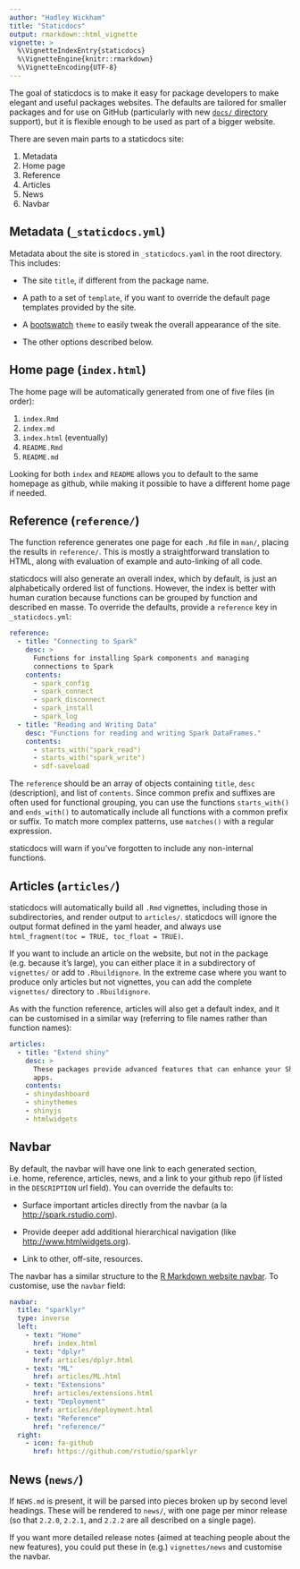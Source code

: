 ```yaml
---
author: "Hadley Wickham"
title: "Staticdocs"
output: rmarkdown::html_vignette
vignette: >
  %\VignetteIndexEntry{staticdocs}
  %\VignetteEngine{knitr::rmarkdown}
  %\VignetteEncoding{UTF-8}
---
```


The goal of staticdocs is to make it easy for package developers to make elegant and useful packages websites. The defaults are tailored for smaller packages and for use on GitHub (particularly with new [`docs/` directory][docs] support), but it is flexible enough to be used as part of a bigger website.

There are seven main parts to a staticdocs site:

1. Metadata
1. Home page
1. Reference
1. Articles
1. News
1. Navbar 

## Metadata (`_staticdocs.yml`)

Metadata about the site is stored in `_staticdocs.yaml` in the root directory. This includes:

* The site `title`, if different from the package name.

* A path to a set of `template`, if you want to override the default
  page templates provided by the site.

* A [bootswatch](https://bootswatch.com) `theme` to easily tweak the
  overall appearance of the site.
  
* The other options described below.

## Home page (`index.html`)

The home page will be automatically generated from one of five files (in order):

1. `index.Rmd`
1. `index.md`
1. `index.html` (eventually)
1. `README.Rmd`
1. `README.md`

Looking for both `index` and `README` allows you to default to the same homepage as github, while making it possible to have a different home page if needed.

## Reference (`reference/`)

The function reference generates one page for each `.Rd` file in `man/`, placing the results in `reference/`. This is mostly a straightforward translation to HTML, along with evaluation of example and auto-linking of all code. 

staticdocs will also generate an overall index, which by default, is just an alphabetically ordered list of functions. However, the index is better with human curation because functions can be grouped by function and described en masse. To override the defaults, provide a `reference` key in `_staticdocs.yml`:

```yaml
reference:
  - title: "Connecting to Spark"
    desc: >
      Functions for installing Spark components and managing
      connections to Spark
    contents: 
      - spark_config
      - spark_connect
      - spark_disconnect
      - spark_install
      - spark_log
  - title: "Reading and Writing Data"
    desc: "Functions for reading and writing Spark DataFrames."
    contents:
      - starts_with("spark_read")
      - starts_with("spark_write")
      - sdf-saveload
```

The `reference` should be an array of objects containing `title`, `desc` (description), and list of `contents`. Since common prefix and suffixes are often used for functional grouping, you can use the functions `starts_with()` and `ends_with()` to automatically include all functions with a common prefix or suffix. To match more complex patterns, use `matches()` with a regular expression.

staticdocs will warn if you've forgotten to include any non-internal functions.

## Articles (`articles/`)

staticdocs will automatically build all `.Rmd` vignettes, including those in subdirectories, and render output to `articles/`. staticdocs will ignore the output format defined in the yaml header, and always use `html_fragment(toc = TRUE, toc_float = TRUE)`.

If you want to include an article on the website, but not in the package (e.g. because it's large), you can either place it in a subdirectory of `vignettes/` or add to `.Rbuildignore`.  In the extreme case where you want to produce only articles but not vignettes, you can add the complete `vignettes/` directory to `.Rbuildignore`.

As with the function reference, articles will also get a default index, and it can be customised in a similar way (referring to file names rather than function names):

```yaml
articles:
  - title: "Extend shiny"
    desc: >
      These packages provide advanced features that can enhance your Shiny 
      apps.
    contents:
    - shinydashboard
    - shinythemes
    - shinyjs
    - htmlwidgets
```

## Navbar

By default, the navbar will have one link to each generated section, i.e. home, reference, articles, news, and a link to your github repo (if listed in the `DESCRIPTION` url field). You can override the defaults to:

* Surface important articles directly from the navbar (a la
  <http://spark.rstudio.com>).

* Provide deeper add additional hierarchical navigation (like     
  <http://www.htmlwidgets.org>).
  
* Link to other, off-site, resources.

The navbar has a similar structure to the [R Markdown website navbar][rmarkdown navbar]. To customise, use the `navbar` field:

```yaml
navbar:
  title: "sparklyr"
  type: inverse
  left:
    - text: "Home"
      href: index.html
    - text: "dplyr"
      href: articles/dplyr.html
    - text: "ML"
      href: articles/ML.html
    - text: "Extensions"
      href: articles/extensions.html
    - text: "Deployment"
      href: articles/deployment.html
    - text: "Reference"
      href: "reference/"
  right:
    - icon: fa-github
      href: https://github.com/rstudio/sparklyr
```

## News (`news/`)

If `NEWS.md` is present, it will be parsed into pieces broken up by second level headings. These will be rendered to `news/`, with one page per minor release (so that `2.2.0`, `2.2.1`, and `2.2.2` are all described on a single page).

If you want more detailed release notes (aimed at teaching people about the new features), you could put these in (e.g.) `vignettes/news` and customise the navbar.


[docs]: https://help.github.com/articles/configuring-a-publishing-source-for-github-pages/#publishing-your-github-pages-site-from-a-docs-folder-on-your-master-branch
[rmarkdown navbar]: http://rmarkdown.rstudio.com/rmarkdown_websites.html#site_navigation
